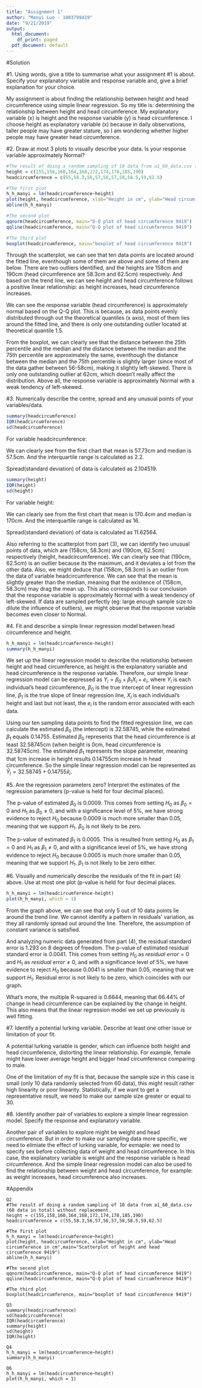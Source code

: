 ```yaml
---
title: "Assignment 1"
author: "Manyi Luo - 1003799419"
date: "9/21/2019"
output:
  html_document:
    df_print: paged
  pdf_document: default
---
```


#Solution

#1. Using words, give a title to summarise what your assignment #1 is about. Specify your explanatory variable and response variable and, give a brief explanation for your choice.

My assignment is about finding the relationship between height and head circumference using simple linear regression. So my title is: determining the relationship between height and head circumference. My explanatory variable (x) is height and the response variable (y) is head circumference. I choose height as explanatory variable (x) because in daily observations, taller people may have greater stature, so I am wondering whether higher people may have greater head circumference.

#2. Draw at most 3 plots to visually describe your data. Is your response variable approximately Normal?

```r
#The result of doing a random sampling of 10 data from a1_60_data.csv (60 data in total) without replacement.
height = c(155,158,160,164,168,172,174,178,185,190)
headcircumference = c(55,58.3,56,57,56,57,58,58.5,59,62.5)

#The first plot
h_h_manyi = lm(headcircumference~height)
plot(height, headcircumference, xlab="Height in cm", ylab="Head circumference in cm",main="Scatterplot of height and head circumference 9419")
abline(h_h_manyi)

#The second plot
qqnorm(headcircumference, main="Q-Q plot of head circumference 9419")
qqline(headcircumference, main="Q-Q plot of head circumference 9419")

#The third plot
boxplot(headcircumference, main="boxplot of head circumference 9419")
```

Through the scatterplot, we can see that ten data points are located around the fitted line, eventhough some of them are above and some of them are below. There are two outliers identified, and the heights are 158cm and 190cm (head circumference are 58.3cm and 62.5cm) respectively. And based on the trend line, we can see height and head circumference follows a positive linear relationship: as height increases, head circumference increases. 

We can see the response variable (head circumference) is approximately normal based on the Q-Q plot. This is because, as data points evenly distributed through out the theoretical quantiles (x axis), most of them lies around the fitted line, and there is only one outstanding outlier located at theoretical quantile 1.5.

From the boxplot, we can clearly see that the distance between the 25th percentile and the median and the distance between the median and the 75th percentile are approximately the same, eventhough the distance between the median and the 75th percentile is slightly larger (since most of the data gather between 56-58cm), making it slightly left-skewed. There is only one outstanding outlier at 62cm, which doesn't really affect the distribution. Above all, the response variable is approximately Normal with a weak tendency of left-skewed.

#3. Numerically describe the centre, spread and any unusual points of your variables/data.

```r
summary(headcircumference)
IQR(headcircumference)
sd(headcircumference)
```

For variable headcircumference:

We can clearly see from the first chart that mean is 57.73cm and median is 57.5cm. And the interquartile range is calculated as 2.2.

Spread(standard deviation) of data is calculated as 2.104519.

```r
summary(height)
IQR(height)
sd(height)
```

For variable height:

We can clearly see from the first chart that mean is 170.4cm and median is 170cm. And the interquartile range is calculated as 16.

Spread(standard deviation) of data is calculated as 11.62564.

Also referring to the scatterplot from part (3), we can identify two unusual points of data, which are (158cm, 58.3cm) and (190cm, 62.5cm) respectively (height, headcircumference). We can clearly see that (190cm, 62.5cm) is an outlier because its the maximum, and it deviates a lot from the other data. Also, we might deduce that (158cm, 58.3cm) is an outlier from the data of variable headcircumference. We can see that the mean is slightly greater than the median, meaning that the existence of (158cm, 58.3cm) may drag the mean up. This also corresponds to our conclusion that the response variable is approximately Normal with a weak tendency of left-skewed. If data are sampled perfectly (eg: large enough sample size to dilute the influence of outliers), we might observe that the response variable becomes even closer to Normal.

#4. Fit and describe a simple linear regression model between head circumference and height.    
```r
h_h_manyi = lm(headcircumference~height)
summary(h_h_manyi)
```

We set up the linear regression model to describe the relationship between height and head circumference, as height is the explanatory variable and head circumference is the response variable. Therefore, our simple linear regression model can be expressed as $Y_i = \beta_0 + \beta_1 X_i + e_i$, where $Y_i$ is each individual's head circumference, $\beta_0$ is the true intercept of linear regression line, $\beta_1$ is the true slope of linear regression line, $X_i$ is each individual's height and last but not least, the $e_i$ is the random error associated with each data.

Using our ten sampling data points to find the fitted regression line, we can calculate the estimated $\beta_0$ (the intercept) is 32.58745, while the estimated $\beta_1$ equals 0.14755. Estimated $\beta_0$ represents that the head circumference is at least 32.58745cm (when height is 0cm, head circumference is 32.58745cm). The estimated $\beta_1$ represents the slope parameter, meaning that 1cm increase in height results 0.14755cm increase in head circumference. So the simple linear regression model can be represented as $\hat Y_i = 32.58745 + 0.14755 \hat x_i$.

#5. Are the regression parameters zero? Interpret the estimates of the regression parameters (p-value is held for four decimal places).

The p-value of estimated $\beta_0$ is 0.0009. This comes from setting $H_0$ as $\beta_0 = 0$ and $H_1$ as $\beta_0 ≠ 0$, and with a significance level of 5%, we have strong evidence to reject $H_0$ because 0.0009 is much more smaller than 0.05, meaning that we support $H_1$. $\beta_0$ is not likely to be zero.

The p-value of estimated $\beta_1$ is 0.0005. This is resulted from setting $H_0$ as $\beta_1 = 0$ and $H_1$ as $\beta_1 ≠ 0$, and with a significance level of 5%, we have strong evidence to reject $H_0$ because 0.0005 is much more smaller than 0.05, meaning that we support $H_1$. $\beta_1$ is not likely to be zero either.

#6. Visually and numerically describe the residuals of the fit in part (4) above. Use at most one plot (p-value is held for four decimal places.

```r
h_h_manyi = lm(headcircumference~height)
plot(h_h_manyi, which = 1)
```

From the graph above, we can see that only 5 out of 10 data points lie around the trend line. We cannot identify a pattern in residuals' variation, as they all randomly spread out around the line. Therefore, the assumption of constant variance is satisfied.

And analyzing numeric data generated from part (4), the residual standard error is 1.293 on 8 degrees of freedom. The p-value of estimated residual standard error is 0.0041. This comes from setting $H_0$ as $residual\ error = 0$ and $H_1$ as $residual\ error  ≠ 0$, and with a significance level of 5%, we have evidence to reject $H_0$ because 0.0041 is smaller than 0.05, meaning that we support $H_1$. Residual error is not likely to be zero, which coincides with our graph. 

What's more, the multiple R-squared is 0.6644, meaning that 66.44% of change in head circumference can be explained by the change in height. This also means that the linear regression model we set up previously is well fitting.

#7. Identify a potential lurking variable. Describe at least one other issue or limitation of your fit.

A potential lurking variable is gender, which can influence both height and head circumference, distorting the linear relationship. For example, female might have lower average height and bigger head circumference comparing to male.

One of the limitation of my fit is that, because the sample size in this case is small (only 10 data randomly selected from 60 data), this might result rather high linearity or poor linearity. Statistically, if we want to get a representative result, we need to make our sample size greater or equal to 30.

#8. Identify another pair of variables to explore a simple linear regression model. Specify the response and explanatory variable.

Another pair of variables to explore might be weight and head circumference. But in order to make our sampling data more specific, we need to elimiate the effect of lurking variable, for exmaple: we need to specify sex before collecting data of weight and head circumference. In this case, the explanatory variable is weight and the response variable is head circumference. And the simple linear regression model can also be used to find the relationship between weight and head circumference, for example: as weight increases, head circumference also increases.

#Appendix

```
Q2
#The result of doing a random sampling of 10 data from a1_60_data.csv (60 data in total) without replacement.
height = c(155,158,160,164,168,172,174,178,185,190)
headcircumference = c(55,58.3,56,57,56,57,58,58.5,59,62.5)

#The first plot
h_h_manyi = lm(headcircumference~height)
plot(height, headcircumference, xlab="Height in cm", ylab="Head circumference in cm",main="Scatterplot of height and head circumference 9419")
abline(h_h_manyi)

#The second plot
qqnorm(headcircumference, main="Q-Q plot of head circumference 9419")
qqline(headcircumference, main="Q-Q plot of head circumference 9419")

#The third plot
boxplot(headcircumference, main="boxplot of head circumference 9419")

Q3
summary(headcircumference)
sd(headcircumference)
IQR(headcircumference)
summary(height)
sd(height)
IQR(height)

Q4
h_h_manyi = lm(headcircumference~height)
summary(h_h_manyi)

Q6
h_h_manyi = lm(headcircumference~height)
plot(h_h_manyi, which = 1)
```
